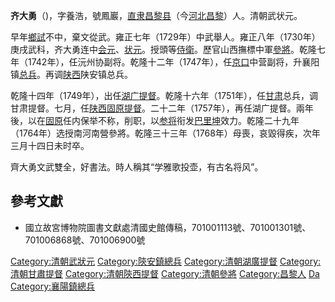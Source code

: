 '''齐大勇'''（{{bd|1704年||1769年||Qi齊}})，字養浩，號鳳巖，[[直隶|直隶]][[昌黎县|昌黎县]]（今[[河北|河北]][[昌黎|昌黎]]）人。清朝武状元。

早年[[鄉試|鄉試]]不中，棄文從武。雍正七年（1729年）中武舉人。雍正八年（1730年）庚戌武科，齐大勇连中[[会元|会元]]、[[状元|状元]]。授頭等[[侍衛|侍衛]]。歷官山西撫標中軍[[參將|參將]]。乾隆七年（1742年），任沅州协副将。乾隆十二年（1747年），任[[京口|京口]]中营副将，升襄阳镇[[总兵|总兵]]。再调[[陕西|陕西]]陕安镇总兵。

乾隆十四年（1749年），出任[[湖广|湖广]][[提督|提督]]。乾隆十六年（1751年），任[[甘肃|甘肃]]总兵，调甘肃提督。七月，任[[陕西固原提督|陕西固原提督]]。二十二年（1757年），再任湖广提督。兩年後，以在[[固原|固原]]任内保举不称，削职，以[[参将|参将]]衔发[[巴里坤|巴里坤]]效力。乾隆二十九年（1764年）选授南河南營參將。乾隆三十三年（1768年）母喪，哀毀得疾，次年三月十四日未时卒。

齊大勇文武雙全，好書法。時人稱其“学雅歌投壶，有古名将风”。

==參考文獻==
*國立故宮博物院圖書文獻處清國史館傳稿，701001113號、701001301號、701006868號、701006900號


{{雍正八年庚戌科武殿試金榜}}
{{DEFAULTSORT:Qi齊}}
[[Category:清朝武狀元|Category:清朝武狀元]]
[[Category:陝安鎮總兵|Category:陝安鎮總兵]]
[[Category:清朝湖廣提督|Category:清朝湖廣提督]]
[[Category:清朝甘肅提督|Category:清朝甘肅提督]]
[[Category:清朝陝西提督|Category:清朝陝西提督]]
[[Category:清朝參將|Category:清朝參將]]
[[Category:昌黎人|Category:昌黎人]]
[[Category:齊姓|Da]]
[[Category:襄陽鎮總兵|Category:襄陽鎮總兵]]